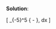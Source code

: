 \color{blue}

**Solution**:

\[
\int_{-5}^5 \frac{1}{\sqrt{2\pi 10^2}}
\exp\left\{ - \frac{x^2}{2\times 10^2}\right\}\, dx
\]

\color{black}



